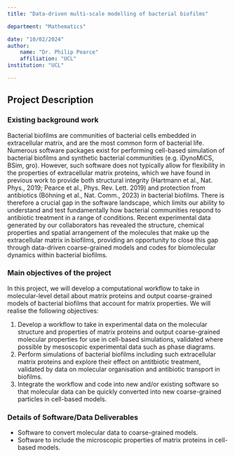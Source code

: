 ```yaml
---
title: "Data-driven multi-scale modelling of bacterial biofilms"

department: "Mathematics"

date: "10/02/2024"
author: 
    name: "Dr. Philip Pearce"
    affiliation: "UCL"
institution: "UCL"

---
```

## Project Description

### Existing background work

Bacterial biofilms are communities of bacterial cells embedded in extracellular matrix, and are the most common form of bacterial life. Numerous software packages exist for performing cell-based simulation of bacterial biofilms and synthetic bacterial communities (e.g. iDynoMiCS, BSim, gro). However, such software does not typically allow for flexibility in the properties of extracellular matrix proteins, which we have found in previous work to provide both structural integrity (Hartmann et al., Nat. Phys., 2019; Pearce et al., Phys. Rev. Lett. 2019) and protection from antibiotics (Böhning et al., Nat. Comm., 2023) in bacterial biofilms. There is therefore a crucial gap in the software landscape, which limits our ability to understand and test fundamentally how bacterial communities respond to antibiotic treatment in a range of conditions. Recent experimental data generated by our collaborators has revealed the structure, chemical properties and spatial arrangement of the molecules that make up the extracellular matrix in biofilms, providing an opportunity to close this gap through data-driven coarse-grained models and codes for biomolecular dynamics within bacterial biofilms.

### Main objectives of the project

In this project, we will develop a computational workflow to take in molecular-level detail about matrix proteins and output coarse-grained models of bacterial biofilms that account for matrix properties. We will realise the following objectives:

1. Develop a workflow to take in experimental data on the molecular structure and properties of matrix proteins and output coarse-grained molecular properties for use in cell-based simulations, validated where possible by mesoscopic experimental data such as phase diagrams.
2. Perform simulations of bacterial biofilms including such extracellular matrix proteins and explore their effect on antitbiotic treatment, validated by data on molecular organisation and antibiotic transport in biofilms.
3. Integrate the workflow and code into new and/or existing software so that molecular data can be quickly converted into new coarse-grained particles in cell-based models.

### Details of Software/Data Deliverables

- Software to convert molecular data to coarse-grained models.
- Software to include the microscopic properties of matrix proteins in cell-based models.
